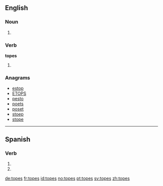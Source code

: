 ==English==

===Noun===
{{head|en}}

# {{plural of|tope}}

===Verb===
'''topes'''

# {{en-third-person singular of|tope}}

===Anagrams===
* [[estop#English|estop]]
* [[ETOPS#English|ETOPS]]
* [[pesto#English|pesto]]
* [[poets#English|poets]]
* [[poset#English|poset]]
* [[stoep#English|stoep]]
* [[stope#English|stope]]

----

==Spanish==

===Verb===
{{es-verb-form|topar}}

# {{es-verb form of|ending=ar|mood=imperative|sense=negative|pers=2|formal=no|number=singular|topar}}
# {{es-verb form of|ending=ar|mood=subjunctive|tense=present|pers=2|formal=no|number=singular|topar}}

[[de:topes]]
[[fr:topes]]
[[id:topes]]
[[no:topes]]
[[pt:topes]]
[[sv:topes]]
[[zh:topes]]